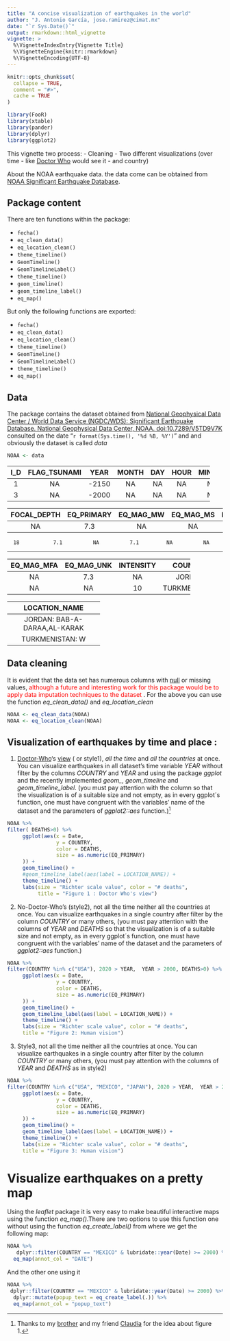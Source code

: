 ```yaml
---
title: "A concise visualization of earthquakes in the world"
author: "J. Antonio García, jose.ramirez@cimat.mx"
date: "`r Sys.Date()`"
output: rmarkdown::html_vignette
vignette: >
  %\VignetteIndexEntry{Vignette Title}
  %\VignetteEngine{knitr::rmarkdown}
  %\VignetteEncoding{UTF-8}
---
```



```r
knitr::opts_chunk$set( 
  collapse = TRUE,
  comment = "#>", 
  cache = TRUE 
)
```

```r
library(FooR)
library(xtable)
library(pander)
library(dplyr)
library(ggplot2)
```

This vignette two process:
  - Cleaning 
  - Two different visualizations (over time - like [Doctor Who](https://en.wikipedia.org/wiki/Doctor_Who) would see it - and country)
  
  About the NOAA earthquake data. the data come can be obtained from [NOAA Significant Earthquake Database](https://www.ngdc.noaa.gov/nndc/struts/form?t=101650&s=1&d=1).

## Package content

There are ten functions within the package:

- `fecha()`
- `eq_clean_data()`
- `eq_location_clean()`
- `theme_timeline()`
- `GeomTimeline()`
- `GeomTimelineLabel()`
- `theme_timeline()`
- `geom_timeline()`
- `geom_timeline_label()`
- `eq_map()`

But only the following functions are exported:

- `fecha()`
- `eq_clean_data()`
- `eq_location_clean()`
- `theme_timeline()`
- `GeomTimeline()`
- `GeomTimelineLabel()`
- `theme_timeline()`
- `eq_map()`


## Data
The package contains the dataset obtained from [National Geophysical Data Center / World Data Service (NGDC/WDS): Significant Earthquake Database. National Geophysical Data Center, NOAA. doi:10.7289/V5TD9V7K](https://www.ngdc.noaa.gov/nndc/struts/form?t=101650&s=1&d=1) consulted on the date "`r format(Sys.time(), '%d %B, %Y')`" and and obviously the dataset is called *data*


```r
NOAA <- data
```

 
 -------------------------------------------------------------------
  I_D   FLAG_TSUNAMI   YEAR    MONTH   DAY   HOUR   MINUTE   SECOND 
 ----- -------------- ------- ------- ----- ------ -------- --------
   1         NA        -2150    NA     NA     NA      NA            
 
   3         NA        -2000    NA     NA     NA      NA       NA   
 
 --------------------------------------------------------------------------
  FOCAL_DEPTH   EQ_PRIMARY   EQ_MAG_MW   EQ_MAG_MS   EQ_MAG_MB   EQ_MAG_ML 
 ------------- ------------ ----------- ----------- ----------- -----------
      NA           7.3          NA          NA          NA          NA     
 
      18           7.1          NA          7.1         NA          NA     
 --------------------------------------------------------------------------
 
  
 ------------------------------------------------------------
  EQ_MAG_MFA   EQ_MAG_UNK   INTENSITY     COUNTRY      STATE 
 ------------ ------------ ----------- -------------- -------
      NA          7.3          NA          JORDAN       NA   
 
      NA           NA          10       TURKMENISTAN    NA   
 ------------------------------------------------------------
 
 
  
 ------------------------------
         LOCATION_NAME         
 ------------------------------
  JORDAN: BAB-A-DARAA,AL-KARAK 
 
        TURKMENISTAN: W        
 ------------------------------

## Data cleaning

It is evident that the data set has numerous columns with  [null](https://en.wikipedia.org/wiki/Null_(SQL)) or missing values, <span style="color:RED"> although a future and interesting work for this package would be to apply data imputation techniques to the dataset </span>. For the above you can use the function *eq_clean_data()* and *eq_location_clean*

```r
NOAA <- eq_clean_data(NOAA)
NOAA <- eq_location_clean(NOAA)
```

## Visualization of earthquakes by time and place :

  1. [Doctor-Who](https://en.wikipedia.org/wiki/Doctor_Who)'s [view](https://en.oxforddictionaries.com/definition/view) ( or style1),          *_all the time_* and _*all the countries*_ at once.
     You can visualize earthquakes in all dataset's time variable *YEAR* without 
     filter by the columns *COUNTRY* and *YEAR* and using the package *ggplot* and        the recently implemented *geom_*, *geom_timeline*  and *geom_timeline_label*.        (you must pay attention with the column so that the visualization is of      a       suitable size and not empty, as in every ggplot´s function, one must have            congruent with the variables' name of the dataset  and the parameters of             *ggplot2::aes* function.)[^1] 

```r
NOAA %>%
filter( DEATHS>0) %>%
     ggplot(aes(x = Date,
                y = COUNTRY,
                color = DEATHS,
                size = as.numeric(EQ_PRIMARY)
     )) +
     geom_timeline() +
     #geom_timeline_label(aes(label = LOCATION_NAME)) +
     theme_timeline() +
     labs(size = "Richter scale value", color = "# deaths",
          title = "Figure 1 : Doctor Who's view")
```


  2. No-Doctor-Who's (style2), not all the time neither all the countries at once.
     You can visualize earthquakes in a single country after 
     filter by the column *COUNTRY* or many others, (you must pay       attention with the columns of _YEAR_ and _DEATHS_ so that the visualization is       of a suitable size and not empty, as in every ggplot´s function, one must have      congruent with the variables' name of the dataset  and the parameters of             *ggplot2::aes* function.) 
     
```r
NOAA %>%
filter(COUNTRY %in% c("USA"), 2020 > YEAR,  YEAR > 2000, DEATHS>0) %>%
     ggplot(aes(x = Date,
                y = COUNTRY,
                color = DEATHS,
                size = as.numeric(EQ_PRIMARY)
     )) +
     geom_timeline() +
     geom_timeline_label(aes(label = LOCATION_NAME)) +
     theme_timeline() +
     labs(size = "Richter scale value", color = "# deaths",
     title = "Figure 2: Human vision")
```

  3. Style3, not all the time neither all the countries at once.
     You can visualize earthquakes in a single country after 
     filter by the column *COUNTRY* or many others, (you must pay 
     attention with the columns of _YEAR_ and _DEATHS_ as in style2)
     
```r
NOAA %>%
filter(COUNTRY %in% c("USA", "MEXICO", "JAPAN"), 2020 > YEAR,  YEAR > 2000, DEATHS>0) %>%
     ggplot(aes(x = Date,
                y = COUNTRY,
                color = DEATHS,
                size = as.numeric(EQ_PRIMARY)
     )) +
     geom_timeline() +
     geom_timeline_label(aes(label = LOCATION_NAME)) +
     theme_timeline() +
     labs(size = "Richter scale value", color = "# deaths",
     title = "Figure 3: Human vision")
```

# Visualize earthquakes on a pretty map

Using the *leaflet* package it is very easy to make beautiful interactive maps using the function *eq_map()*.There are two options to use this function one without using the function *eq_create_label()* from where we get the following map:

```r
NOAA %>% 
   dplyr::filter(COUNTRY == "MEXICO" & lubridate::year(Date) >= 2000) %>% 
  eq_map(annot_col = "DATE")
```

And the other one using it

```r
NOAA %>%
 dplyr::filter(COUNTRY == "MEXICO" & lubridate::year(Date) >= 2000) %>% 
  dplyr::mutate(popup_text = eq_create_label(.)) %>% 
  eq_map(annot_col = "popup_text")
```

[^1]: Thanks to my [brother](https://www.facebook.com/lucaridavidmisticmaster) and my friend [Claudia](https://www.facebook.com/Ayla.occord?pnref=friends.search) for the idea about figure 1.

